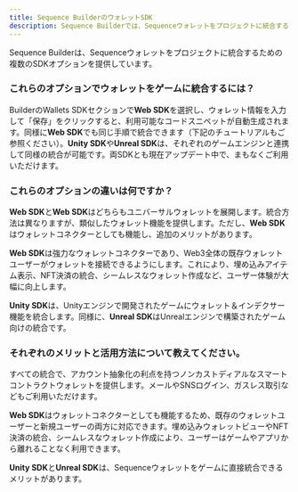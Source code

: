 ```yaml
---
title: Sequence BuilderのウォレットSDK
description: Sequence Builderでは、Sequenceウォレットをプロジェクトに統合するためのさまざまなSDKオプションを提供しています。Wallets SDKセクションでWeb SDK、Web SDK、Unity SDK、Unreal SDKを選択し、ウォレット情報を入力することで、統合用のコードスニペットを簡単に生成できます。
---
```


Sequence Builderは、Sequenceウォレットをプロジェクトに統合するための複数のSDKオプションを提供しています。

### これらのオプションでウォレットをゲームに統合するには？
BuilderのWallets SDKセクションで**Web SDK**を選択し、ウォレット情報を入力して「保存」をクリックすると、利用可能なコードスニペットが自動生成されます。同様に**Web SDK**でも同じ手順で統合できます（下記のチュートリアルもご参照ください）。**Unity SDK**や**Unreal SDK**は、それぞれのゲームエンジンと連携して同様の統合が可能です。両SDKとも現在アップデート中で、まもなくご利用いただけます。

### これらのオプションの違いは何ですか？
**Web SDK**と**Web SDK**はどちらもユニバーサルウォレットを展開します。統合方法は異なりますが、類似したウォレット機能を提供します。ただし、**Web SDK**はウォレットコネクターとしても機能し、追加のメリットがあります。

**Web SDK**は強力なウォレットコネクターであり、Web3全体の既存ウォレットユーザーがウォレットを接続できるようにします。これにより、埋め込みアイテム表示、NFT決済の統合、シームレスなウォレット作成など、ユーザー体験が大幅に向上します。

**Unity SDK**は、Unityエンジンで開発されたゲームにウォレット＆インデクサー機能を統合します。同様に、**Unreal SDK**はUnrealエンジンで構築されたゲーム向けの統合です。

### それぞれのメリットと活用方法について教えてください。
すべての統合で、アカウント抽象化の利点を持つノンカストディアルなスマートコントラクトウォレットを提供します。メールやSNSログイン、ガスレス取引などもご利用いただけます。

**Web SDK**はウォレットコネクターとしても機能するため、既存のウォレットユーザーと新規ユーザーの両方に対応できます。埋め込みウォレットビューやNFT決済の統合、シームレスなウォレット作成により、ユーザーはゲームやアプリから離れることなく利用できます。

**Unity SDK**と**Unreal SDK**は、Sequenceウォレットをゲームに直接統合できるメリットがあります。